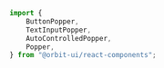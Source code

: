 ```js dark
import {
    ButtonPopper,
    TextInputPopper,
    AutoControlledPopper,
    Popper,
} from "@orbit-ui/react-components";
```

